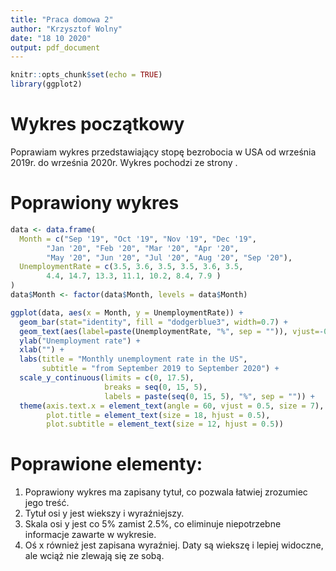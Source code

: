 ```yaml
---
title: "Praca domowa 2"
author: "Krzysztof Wolny"
date: "18 10 2020"
output: pdf_document
---
```


```r
knitr::opts_chunk$set(echo = TRUE)
library(ggplot2)
```

# Wykres początkowy
Poprawiam wykres przedstawiający stopę bezrobocia w USA od września 2019r. do września 2020r. Wykres pochodzi ze strony \url{https://www.statista.com/statistics/273909/seasonally-adjusted-monthly-unemployment-rate-in-the-us/}.

\begin{figure} % t - na gorze
\centering 
\includegraphics[width=\textwidth]{./poprawiany_wykres.png} 
\caption{Stopa bezrobocia w USA od września 2019r. do września 2020r.} 
\end{figure}

\newpage

# Poprawiony wykres


```r
data <- data.frame(
  Month = c("Sep '19", "Oct '19", "Nov '19", "Dec '19", 
        "Jan '20", "Feb '20", "Mar '20", "Apr '20", 
        "May '20", "Jun '20", "Jul '20", "Aug '20", "Sep '20"), 
  UnemploymentRate = c(3.5, 3.6, 3.5, 3.5, 3.6, 3.5, 
        4.4, 14.7, 13.3, 11.1, 10.2, 8.4, 7.9 )
)
data$Month <- factor(data$Month, levels = data$Month)
```

```r
ggplot(data, aes(x = Month, y = UnemploymentRate)) +
  geom_bar(stat="identity", fill = "dodgerblue3", width=0.7) + 
  geom_text(aes(label=paste(UnemploymentRate, "%", sep = "")), vjust=-0.5, size = 3) + 
  ylab("Unemployment rate") + 
  xlab("") + 
  labs(title = "Monthly unemployment rate in the US", 
       subtitle = "from September 2019 to September 2020") +  
  scale_y_continuous(limits = c(0, 17.5), 
                     breaks = seq(0, 15, 5), 
                     labels = paste(seq(0, 15, 5), "%", sep = "")) + 
  theme(axis.text.x = element_text(angle = 60, vjust = 0.5, size = 7),
        plot.title = element_text(size = 18, hjust = 0.5), 
        plot.subtitle = element_text(size = 12, hjust = 0.5))
```

# Poprawione elementy: 

1.   Poprawiony wykres ma zapisany tytuł, co pozwala łatwiej zrozumiec jego treść. 
2.   Tytuł osi y jest wiekszy i wyraźniejszy. 
3.   Skala osi y jest co 5% zamist 2.5%, co eliminuje niepotrzebne informacje zawarte w wykresie. 
4.   Oś x również jest zapisana wyraźniej. Daty są wiekszę i lepiej widoczne, ale wciąż nie zlewają się ze sobą. 

